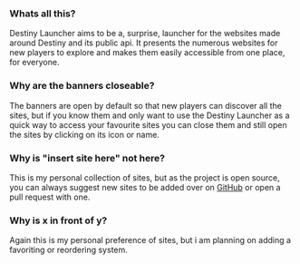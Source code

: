 ### Whats all this?

Destiny Launcher aims to be a, surprise, launcher for the websites
made around Destiny and its public api. It presents the numerous
websites for new players to explore and makes them easily accessible
from one place, for everyone.

### Why are the banners closeable?

The banners are open by default so that new players can discover all
the sites, but if you know them and only want to use the Destiny
Launcher as a quick way to access your favourite sites you can close
them and still open the sites by clicking on its icon or name.

### Why is "insert site here" not here?

This is my personal collection of sites, but as the project is open
source, you can always suggest new sites to be added over on [GitHub](https://www.github.com/andrisborbas/destiny-launcher)
or open a pull request with one.

### Why is x in front of y?

Again this is my personal preference of sites, but i am planning on adding a favoriting or reordering system.
